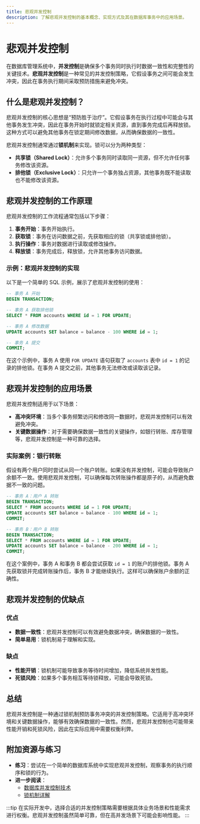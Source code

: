 ```yaml
---
title: 悲观并发控制
description: 了解悲观并发控制的基本概念、实现方式及其在数据库事务中的应用场景。
---
```


# 悲观并发控制

在数据库管理系统中，**并发控制**是确保多个事务同时执行时数据一致性和完整性的关键技术。**悲观并发控制**是一种常见的并发控制策略，它假设事务之间可能会发生冲突，因此在事务执行期间采取预防措施来避免冲突。

## 什么是悲观并发控制？

悲观并发控制的核心思想是“预防胜于治疗”。它假设事务在执行过程中可能会与其他事务发生冲突，因此在事务开始时就锁定相关资源，直到事务完成后再释放锁。这种方式可以避免其他事务在锁定期间修改数据，从而确保数据的一致性。

悲观并发控制通常通过**锁机制**来实现。锁可以分为两种类型：
- **共享锁（Shared Lock）**：允许多个事务同时读取同一资源，但不允许任何事务修改该资源。
- **排他锁（Exclusive Lock）**：只允许一个事务独占资源，其他事务既不能读取也不能修改该资源。

## 悲观并发控制的工作原理

悲观并发控制的工作流程通常包括以下步骤：
1. **事务开始**：事务开始执行。
2. **获取锁**：事务在访问数据之前，先获取相应的锁（共享锁或排他锁）。
3. **执行操作**：事务对数据进行读取或修改操作。
4. **释放锁**：事务完成后，释放锁，允许其他事务访问数据。

### 示例：悲观并发控制的实现

以下是一个简单的 SQL 示例，展示了悲观并发控制的使用：

```sql
-- 事务 A 开始
BEGIN TRANSACTION;

-- 事务 A 获取排他锁
SELECT * FROM accounts WHERE id = 1 FOR UPDATE;

-- 事务 A 修改数据
UPDATE accounts SET balance = balance - 100 WHERE id = 1;

-- 事务 A 提交
COMMIT;
```

在这个示例中，事务 A 使用 `FOR UPDATE` 语句获取了 `accounts` 表中 `id = 1` 的记录的排他锁。在事务 A 提交之前，其他事务无法修改或读取该记录。

## 悲观并发控制的应用场景

悲观并发控制适用于以下场景：
- **高冲突环境**：当多个事务频繁访问和修改同一数据时，悲观并发控制可以有效避免冲突。
- **关键数据操作**：对于需要确保数据一致性的关键操作，如银行转账、库存管理等，悲观并发控制是一种可靠的选择。

### 实际案例：银行转账

假设有两个用户同时尝试从同一个账户转账。如果没有并发控制，可能会导致账户余额不一致。使用悲观并发控制，可以确保每次转账操作都是原子的，从而避免数据不一致的问题。

```sql
-- 事务 A：用户 A 转账
BEGIN TRANSACTION;
SELECT * FROM accounts WHERE id = 1 FOR UPDATE;
UPDATE accounts SET balance = balance - 100 WHERE id = 1;
COMMIT;

-- 事务 B：用户 B 转账
BEGIN TRANSACTION;
SELECT * FROM accounts WHERE id = 1 FOR UPDATE;
UPDATE accounts SET balance = balance - 200 WHERE id = 1;
COMMIT;
```

在这个案例中，事务 A 和事务 B 都会尝试获取 `id = 1` 的账户的排他锁。事务 A 先获取锁并完成转账操作后，事务 B 才能继续执行。这样可以确保账户余额的正确性。

## 悲观并发控制的优缺点

### 优点
- **数据一致性**：悲观并发控制可以有效避免数据冲突，确保数据的一致性。
- **简单易用**：锁机制易于理解和实现。

### 缺点
- **性能开销**：锁机制可能导致事务等待时间增加，降低系统并发性能。
- **死锁风险**：如果多个事务相互等待锁释放，可能会导致死锁。

## 总结

悲观并发控制是一种通过锁机制预防事务冲突的并发控制策略。它适用于高冲突环境和关键数据操作，能够有效确保数据的一致性。然而，悲观并发控制也可能带来性能开销和死锁风险，因此在实际应用中需要权衡利弊。

## 附加资源与练习

- **练习**：尝试在一个简单的数据库系统中实现悲观并发控制，观察事务的执行顺序和锁的行为。
- **进一步阅读**：
  - [数据库并发控制技术](https://en.wikipedia.org/wiki/Concurrency_control)
  - [锁机制详解](https://en.wikipedia.org/wiki/Lock_(computer_science))

:::tip
在实际开发中，选择合适的并发控制策略需要根据具体业务场景和性能需求进行权衡。悲观并发控制虽然简单可靠，但在高并发场景下可能会影响性能。
:::